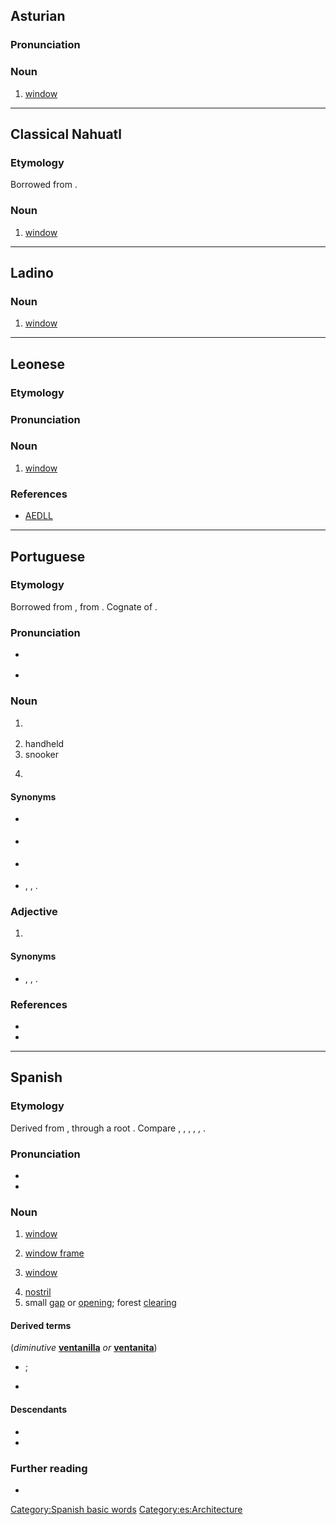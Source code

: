 ==Asturian==

===Pronunciation===
{{rfp|ast}}

===Noun===
{{ast-noun|f|ventanes}}

# [[window]]

----

==Classical Nahuatl==

===Etymology===
Borrowed from {{bor|nci|es|ventana}}.

===Noun===
{{head|nci|noun}}

# [[window]]
<!--commented out, incomprehensible

===References===
* '''1611''', Pedro de Arenas, ''Vocabulario manual de las lenguas Castellana y Mexicana'' (1793) Why are there two dates here?
**: ''la ventana-'' in '''ventana'''--- Is "in ventana" a translation? If so, put it in quotes. -->

----

==Ladino==

===Noun===
{{lad-noun|l|g=f}}

# [[window]]

----

==Leonese==

===Etymology===
{{rfe|roa-leo}}

===Pronunciation===
{{rfp|roa-leo}}

===Noun===
{{head|roa-leo|noun|g=f|plural|ventanas}}

# [[window]]

===References===
* [http://www.lengualeonesa.eu/castellan/Diccionario AEDLL]

----

==Portuguese==

===Etymology===
Borrowed from {{bor|pt|es|ventana}}, from {{der|pt|la|ventus}}. Cognate of {{m|pt|ventã}}.

===Pronunciation===
* {{a|Portugal}} {{IPA|pt|/vẽ.ˈtɐ.nɐ/}}
* {{hyph|pt|ven|ta|na}}

===Noun===
{{pt-noun|f|s}}

# {{lb|pt|archaic}} {{l|en|window}}
# handheld {{l|en|fan}}
# snooker {{l|en|pocket}}
# {{lb|pt|Brazil}} {{l|en|troublemaker}}

====Synonyms====
* {{sense|window}} {{l|pt|janela}}
* {{sense|handheld fan}} {{l|pt|leque}}
* {{sense|snooker pocket}} {{l|pt|ventanilha}}
* {{sense|troublemaker}} {{l|pt|desordeiro}}, {{l|pt|mau}}, {{l|pt|turbulento}}.

===Adjective===
{{pt-adj|ventan|a}}

# {{lb|pt|Brazil}} {{l|en|troublemaker}}

====Synonyms====
* {{sense|troublemaker}} {{l|pt|desordeiro}}, {{l|pt|mau}}, {{l|pt|turbulento}}.

===References===
* {{R:Priberam}}
* {{R:TLPGP}}

----

==Spanish==

===Etymology===
Derived from {{inh|es|la|ventus}}, through a {{inh|es|VL.|-}} root {{m|la|*ventana}}. Compare {{cog|ast|ventana}}, {{cog|ext|ventana}}, {{cog|gl|ventá}}, {{cog|roa-leo|ventana}}, {{cog|mwl|bentana}}, {{cog|pt|ventã}}.

===Pronunciation===
* {{es-IPA}}
* {{hyph|es|ven|ta|na}}

===Noun===
{{es-noun|f}}
{{attention|es|please check definitions}}

# [[window]] {{gloss|opening for light and air}}
#: {{syn|es|fenestra|finiestra|hiniestra}}
# [[window frame]]
# {{lb|es|computing}} [[window]] {{gloss|area on a computer screen}}
# [[nostril]]
# small [[gap]] or [[opening]]; forest [[clearing]]

====Derived terms====
(''diminutive'' '''[[ventanilla]]''' ''or'' '''[[ventanita]]''')
* {{l|es|echar la casa por la ventana}}; {{l|es|tirar la casa por la ventana}}
* {{l|es|ventanal}}

====Descendants====
* {{desc|hil|bintana}}
* {{desc|tl|bintana}}

===Further reading===
* {{R:DRAE 2001}}

[[Category:Spanish basic words]]
[[Category:es:Architecture]]